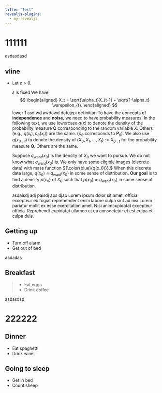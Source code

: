 ```yaml
---
title: "Test"
revealjs-plugins:
  - my-revealjs
---     
```


# 111111

asdasdasd


## vline
- Let $\varepsilon > 0.$
  
  :::: {.vline}
  [$\varepsilon$ is fixed]{.vtext}
  We have 
  $$
  \begin{aligned}
    X_t = \sqrt{\alpha_t}X_{t-1} + \sqrt{1-\alpha_t} \varepsilon_{t}.
  \end{aligned}
  $$
  lower 1 asd wd awdawd dafejepi definition
  To have the concepts of **independence** and **noise**, 
  we need to have probability measures.
  In the following text, we use lowercase $q(x)$ to denote the density of the probability measure $\mathbf{Q}$ corresponding to the random variable $X.$
  Others (e.g., $q(x_t),p_{\theta}(x_t)$) are the same. 
  ($p_{\theta}$ corresponds to $\mathbf{P}_{\theta}$).
  We also use $q(x_{0:t})$ to denote the density of $(X_0,X_1,\cdots,X_t):=X_{0:t}$ for the probability measure $\mathbf{Q}.$
  Others are the same.

  Suppose $q_{\text{want}}(x_0)$ is the density of $X_0$ we want to pursue.
  We do not know what $q_{\text{want}}(x_0)$ is.
  We only have some eligible images (discrete data) with mass function ${\color{blue}{q(x_0)}}.$
  When this discrete data large, $q(x_0)\approx q_{\text{want}}(x_0)$ in some sense of distribution.
  **Our goal** is to find a density $p(x_0)$ of $X_0$ such that $p(x_0)\approx q_{\text{want}}(x_0)$ in some sense of distribution.

  ::: {.vline}
  [asdaisdj adj paisdj aps djap]{.vtext}
  Lorem ipsum dolor sit amet, officia excepteur ex fugiat reprehenderit enim
  labore culpa sint ad nisi Lorem pariatur mollit ex esse exercitation amet. Nisi
  animcupidatat excepteur officia. Reprehendt cupidatat ullamco ut ea consectetur et est culpa et
  culpa duis.
  :::

  ::::

## Getting up

- Turn off alarm
- Get out of bed

asdadas

## Breakfast

> - Eat eggs
- Drink coffee

::: {.callout-note}
asdasdsd
:::

# 222222

## Dinner

- Eat spaghetti
- Drink wine

## Going to sleep

- Get in bed
- Count sheep
